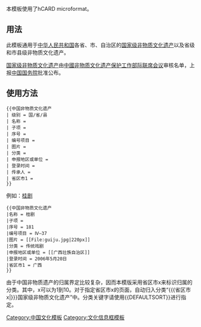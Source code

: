 <includeonly><!-- 在這裡加入模板的保護標識 --></includeonly><noinclude>{{template doc page viewed directly}}</noinclude>
<!-- 在本行下編輯模板說明 -->
本模板使用了hCARD microformat。
== 用法 ==
此模板通用于[[中华人民共和国]]各省、市、自治区的[[国家级非物质文化遗产]]以及省级和市县级非物质文化遗产。

[[国家级非物质文化遗产]]由[[中國]][[非物质文化遗产保护工作部际联席会议]]审核名单，上报[[中华人民共和国国务院|中国国务院]]批准公布。

== 使用方法 ==
<pre>
{{中国非物质文化遗产
| 级别 = 国/省/县
| 名称 = 
| 子项 =
| 序号 = 
| 编号项目 =
| 图片 = 
| 分类 = 
| 申报地区或单位 = 
| 登录时间 = 
| 传承人 = 
| 省区市1 = 
}}

</pre>
例如：[[桂剧]]
<pre>
{{中国非物质文化遗产 
|名称 = 桂剧 
|子项 =
|序号 = 181
|编号项目 = Ⅳ—37 
|图片 = [[File:guiju.jpg|220px]]
|分类 = 传统戏剧 
|申报地区或单位 = [[广西壮族自治区]] 
|登录时间 = 2006年5月20日
|省区市1 = 广西
}}
</pre>

由于中国非物质遗产的归属界定比较复杂，因而本模版采用省区市x来标识归属的分类。其中，x可以为1到10。对于指定省区市x的页面，自动归入分类“<nowiki>{{{省区市x|}}}</nowiki>国家级非物质文化遗产”中。分类关键字请使用<nowiki>{{DEFAULTSORT}}</nowiki>进行指定。

{{Reflist}}
<includeonly>
[[Category:中国文化模板]]
[[Category:文化信息框模板]]

<!-- 本行下加入模板的跨語言鏈接 -->

</includeonly>